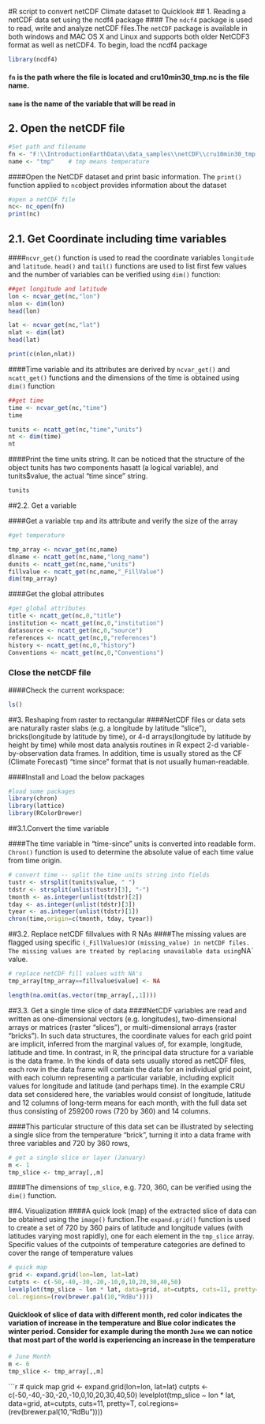 #R script to convert netCDF Climate dataset to Quicklook
## 1. Reading a netCDF data set using the ncdf4 package
#### The `ndcf4` package is used to read, write and analyze netCDF files.The `netCDF` package is available in both windows and MAC OS X and Linux and supports both older NetCDF3 format as well as netCDF4. To begin, load the ncdf4 package
```{r}

library(ncdf4)
```
#### `fn` is the path where the file is located and cru10min30_tmp.nc is the file name. 
#### `name` is the name of the variable that will be read in 

## 2. Open the netCDF file

```{r}
#Set path and filename
fn <- "F:\\IntroductionEarthData\\data_samples\\netCDF\\cru10min30_tmp.nc"
name <- "tmp"    # tmp means temperature 

```
####Open the NetCDF dataset and print basic information. The `print()` function applied to `nc`object provides information about the dataset
```{r}
#open a netCDF file
nc<- nc_open(fn)
print(nc)
```
## 2.1. Get Coordinate including time variables
####`ncvr_get()` function is used to read the coordinate variables `longitude` and `latitude`. `head()` and `tail()` functions are used to list first few values and the number of variables can be verified using `dim()` function: 
```{r}
##get longitude and latitude
lon <- ncvar_get(nc,"lon")
nlon <- dim(lon)
head(lon)
```
```{r}
lat <- ncvar_get(nc,"lat")
nlat <- dim(lat)
head(lat)
```
```{r}
print(c(nlon,nlat))
```
####Time variable and its attributes are derived by `ncvar_get()` and `ncatt_get()` functions and the dimensions of the time is obtained using `dim()` function
```{r}
##get time
time <- ncvar_get(nc,"time")
time
```
```{r}
tunits <- ncatt_get(nc,"time","units")
nt <- dim(time)
nt
```
####Print the time units string. It can be noticed that the structure of the object tunits has two components hasatt (a logical variable), and tunits$value, the actual "time since" string.
```{r}
tunits
```
##2.2. Get a variable 

####Get a variable `tmp` and its attribute and verify the size of the array
```{r}
#get temperature

tmp_array <- ncvar_get(nc,name)
dlname <- ncatt_get(nc,name,"long_name")
dunits <- ncatt_get(nc,name,"units")
fillvalue <- ncatt_get(nc,name,"_FillValue")
dim(tmp_array)
```
####Get the global attributes 
```{r}
#get global attributes
title <- ncatt_get(nc,0,"title")
institution <- ncatt_get(nc,0,"institution")
datasource <- ncatt_get(nc,0,"source")
references <- ncatt_get(nc,0,"references")
history <- ncatt_get(nc,0,"history")
Conventions <- ncatt_get(nc,0,"Conventions")
```
### Close the netCDF file
####Check the current workspace:
```{r}
ls()
``` 

##3. Reshaping from raster to rectangular 
####NetCDF files or data sets are naturally raster slabs (e.g. a longitude by latitude "slice"), bricks(longitude by latitude by time), or 4-d arrays(longitude by latitude by height by time) while most data analysis routines in R expect 2-d variable-by-observation data frames. In addition, time is usually stored as the CF (Climate Forecast) "time since" format that is not usually human-readable. 

####Install and Load the below packages 
```{r}
#load some packages
library(chron)
library(lattice)
library(RColorBrewer)
```
##3.1.Convert the time variable 

####The time variable in "time-since" units is converted into readable form. `Chron()` function is used to determine the absolute value of each time value from time origin. 
```{r}
# convert time -- split the time units string into fields
tustr <- strsplit(tunits$value, " ")
tdstr <- strsplit(unlist(tustr)[3], "-")
tmonth <- as.integer(unlist(tdstr)[2])
tday <- as.integer(unlist(tdstr)[3])
tyear <- as.integer(unlist(tdstr)[1])
chron(time,origin=c(tmonth, tday, tyear))
```
##3.2. Replace netCDF fillvalues with R NAs
####The missing values are flagged using specific `(_FillValues)`or `(missing_value) in netCDF files. The missing values are treated by replacing unavailable data using `NA` value. 
```{r}
# replace netCDF fill values with NA's
tmp_array[tmp_array==fillvalue$value] <- NA
```
```{r}
length(na.omit(as.vector(tmp_array[,,1])))
```
##3.3. Get a single time slice of data
####NetCDF variables are read and written as one-dimensional vectors (e.g. longitudes), two-dimensional arrays or matrices (raster "slices"), or multi-dimensional arrays (raster "bricks"). In such data structures, the coordinate values for each grid point are implicit, inferred from the marginal values of, for example, longitude, latitude and time. In contrast, in R, the principal data structure for a variable is the data frame. In the kinds of data sets usually stored as netCDF files, each row in the data frame will contain the data for an individual grid point, with each column representing a particular variable, including explicit values for longitude and latitude (and perhaps time). In the example CRU data set considered here, the variables would consist of longitude, latitude and 12 columns of long-term means for each month, with the full data set thus consisting of 259200 rows (720 by 360) and 14 columns.

####This particular structure of this data set can be illustrated by selecting a single slice from the temperature "brick", turning it into a data frame with three variables and 720 by 360 rows,
```{r}
# get a single slice or layer (January)
m <- 1
tmp_slice <- tmp_array[,,m]
```
####The dimensions of `tmp_slice`, e.g. 720, 360, can be verified using the `dim()` function.

##4. Visualization
####A quick look (map) of the extracted slice of data can be obtained using the `image()` function.The `expand.grid()` function is used to create a set of 720 by 360 pairs of latitude and longitude values (with latitudes varying most rapidly), one for each element in the `tmp_slice` array. Specific values of the cutpoints of temperature categories are defined to cover the range of temperature values
```{r}
# quick map
grid <- expand.grid(lon=lon, lat=lat)
cutpts <- c(-50,-40,-30,-20,-10,0,10,20,30,40,50)
levelplot(tmp_slice ~ lon * lat, data=grid, at=cutpts, cuts=11, pretty=T, 
col.regions=(rev(brewer.pal(10,"RdBu"))))

```

#### Quicklook of slice of data with different month, red color indicates the variation of increase in the temperature and Blue color indicates the winter period. Consider for example during the month `June` we can notice that most part of the world is experiencing an increase in the temperature
```{r}
# June Month
m <- 6
tmp_slice <- tmp_array[,,m]
```
```{r}
# quick map
grid <- expand.grid(lon=lon, lat=lat)
cutpts <- c(-50,-40,-30,-20,-10,0,10,20,30,40,50)
levelplot(tmp_slice ~ lon * lat, data=grid, at=cutpts, cuts=11, pretty=T, 
  col.regions=(rev(brewer.pal(10,"RdBu"))))